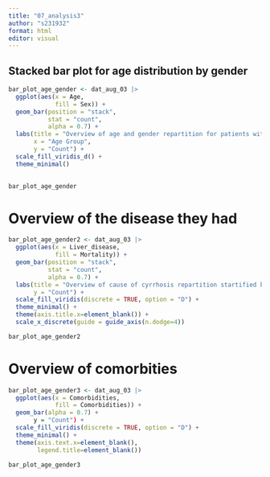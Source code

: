 ```yaml
---
title: "07_analysis3"
author: "s231932"
format: html
editor: visual
---
```


## Stacked bar plot for age distribution by gender

```r

bar_plot_age_gender <- dat_aug_03 |>
  ggplot(aes(x = Age, 
             fill = Sex)) +
  geom_bar(position = "stack", 
           stat = "count", 
           alpha = 0.7) +
  labs(title = "Overview of age and gender repartition for patients with cyrrhosis",
       x = "Age Group",
       y = "Count") +
  scale_fill_viridis_d() +
  theme_minimal() 
  
```

```r
bar_plot_age_gender
```

# Overview of the disease they had

```r
bar_plot_age_gender2 <- dat_aug_03 |> 
  ggplot(aes(x = Liver_disease, 
             fill = Mortality)) +
  geom_bar(position = "stack", 
           stat = "count", 
           alpha = 0.7) +
  labs(title = "Overview of cause of cyrrhosis repartition startified by mortality",
       y = "Count") +
  scale_fill_viridis(discrete = TRUE, option = "D") +
  theme_minimal() +
  theme(axis.title.x=element_blank()) +
  scale_x_discrete(guide = guide_axis(n.dodge=4))

```

```r
bar_plot_age_gender2
```

# Overview of comorbities

```r
bar_plot_age_gender3 <- dat_aug_03 |> 
  ggplot(aes(x = Comorbidities, 
             fill = Comorbidities)) +
  geom_bar(alpha = 0.7) +
       y = "Count") +
  scale_fill_viridis(discrete = TRUE, option = "D") +
  theme_minimal() +
  theme(axis.text.x=element_blank(), 
        legend.title=element_blank()) 

```

```r
bar_plot_age_gender3
```


